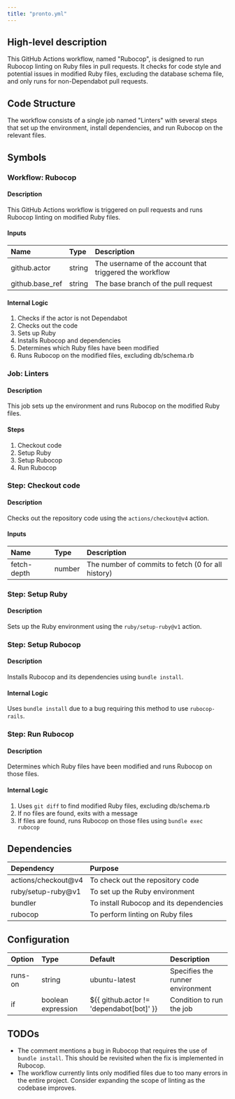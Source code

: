 ```yaml
---
title: "pronto.yml"
---
```


## High-level description
This GitHub Actions workflow, named "Rubocop", is designed to run Rubocop linting on Ruby files in pull requests. It checks for code style and potential issues in modified Ruby files, excluding the database schema file, and only runs for non-Dependabot pull requests.

## Code Structure
The workflow consists of a single job named "Linters" with several steps that set up the environment, install dependencies, and run Rubocop on the relevant files.

## Symbols

### Workflow: Rubocop
#### Description
This GitHub Actions workflow is triggered on pull requests and runs Rubocop linting on modified Ruby files.

#### Inputs
| Name | Type | Description |
|:-----|:-----|:------------|
| github.actor | string | The username of the account that triggered the workflow |
| github.base_ref | string | The base branch of the pull request |

#### Internal Logic
1. Checks if the actor is not Dependabot
2. Checks out the code
3. Sets up Ruby
4. Installs Rubocop and dependencies
5. Determines which Ruby files have been modified
6. Runs Rubocop on the modified files, excluding db/schema.rb

### Job: Linters
#### Description
This job sets up the environment and runs Rubocop on the modified Ruby files.

#### Steps
1. Checkout code
2. Setup Ruby
3. Setup Rubocop
4. Run Rubocop

### Step: Checkout code
#### Description
Checks out the repository code using the `actions/checkout@v4` action.

#### Inputs
| Name | Type | Description |
|:-----|:-----|:------------|
| fetch-depth | number | The number of commits to fetch (0 for all history) |

### Step: Setup Ruby
#### Description
Sets up the Ruby environment using the `ruby/setup-ruby@v1` action.

### Step: Setup Rubocop
#### Description
Installs Rubocop and its dependencies using `bundle install`.

#### Internal Logic
Uses `bundle install` due to a bug requiring this method to use `rubocop-rails`.

### Step: Run Rubocop
#### Description
Determines which Ruby files have been modified and runs Rubocop on those files.

#### Internal Logic
1. Uses `git diff` to find modified Ruby files, excluding db/schema.rb
2. If no files are found, exits with a message
3. If files are found, runs Rubocop on those files using `bundle exec rubocop`

## Dependencies
| Dependency | Purpose |
|:-----------|:--------|
| actions/checkout@v4 | To check out the repository code |
| ruby/setup-ruby@v1 | To set up the Ruby environment |
| bundler | To install Rubocop and its dependencies |
| rubocop | To perform linting on Ruby files |

## Configuration
| Option | Type | Default | Description |
|:-------|:-----|:--------|:------------|
| runs-on | string | ubuntu-latest | Specifies the runner environment |
| if | boolean expression | $\{\{ github.actor != 'dependabot[bot]' \}\} | Condition to run the job |

## TODOs
- The comment mentions a bug in Rubocop that requires the use of `bundle install`. This should be revisited when the fix is implemented in Rubocop.
- The workflow currently lints only modified files due to too many errors in the entire project. Consider expanding the scope of linting as the codebase improves.
